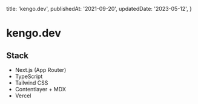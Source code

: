   title: 'kengo.dev',
  publishedAt: '2021-09-20',
  updatedDate: '2023-05-12',
}

# kengo.dev

## Stack

- Next.js (App Router)
- TypeScript
- Tailwind CSS
- Contentlayer + MDX
- Vercel
